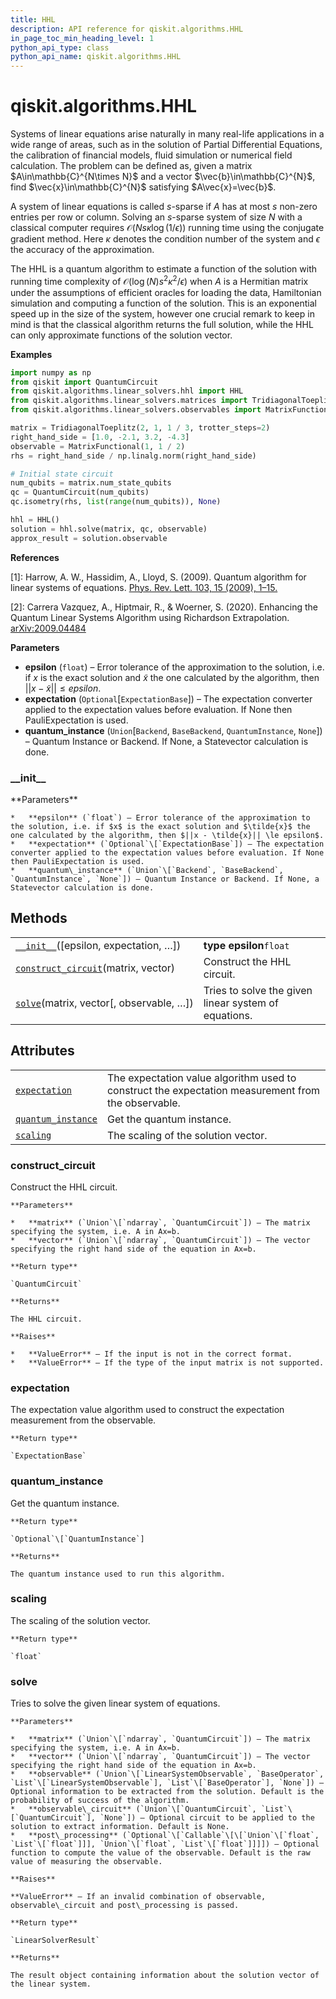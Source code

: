 ```yaml
---
title: HHL
description: API reference for qiskit.algorithms.HHL
in_page_toc_min_heading_level: 1
python_api_type: class
python_api_name: qiskit.algorithms.HHL
---
```


# qiskit.algorithms.HHL

<Class id="qiskit.algorithms.HHL" isDedicatedPage={true} github="https://github.com/qiskit/qiskit/tree/stable/0.17/qiskit/algorithms/linear_solvers/hhl.py" signature="HHL(epsilon=0.01, expectation=None, quantum_instance=None)">
  Systems of linear equations arise naturally in many real-life applications in a wide range of areas, such as in the solution of Partial Differential Equations, the calibration of financial models, fluid simulation or numerical field calculation. The problem can be defined as, given a matrix $A\in\mathbb{C}^{N\times N}$ and a vector $\vec{b}\in\mathbb{C}^{N}$, find $\vec{x}\in\mathbb{C}^{N}$ satisfying $A\vec{x}=\vec{b}$.

  A system of linear equations is called $s$-sparse if $A$ has at most $s$ non-zero entries per row or column. Solving an $s$-sparse system of size $N$ with a classical computer requires $\mathcal{ O }(Ns\kappa\log(1/\epsilon))$ running time using the conjugate gradient method. Here $\kappa$ denotes the condition number of the system and $\epsilon$ the accuracy of the approximation.

  The HHL is a quantum algorithm to estimate a function of the solution with running time complexity of $\mathcal{ O }(\log(N)s^{2}\kappa^{2}/\epsilon)$ when $A$ is a Hermitian matrix under the assumptions of efficient oracles for loading the data, Hamiltonian simulation and computing a function of the solution. This is an exponential speed up in the size of the system, however one crucial remark to keep in mind is that the classical algorithm returns the full solution, while the HHL can only approximate functions of the solution vector.

  **Examples**

  ```python
  import numpy as np
  from qiskit import QuantumCircuit
  from qiskit.algorithms.linear_solvers.hhl import HHL
  from qiskit.algorithms.linear_solvers.matrices import TridiagonalToeplitz
  from qiskit.algorithms.linear_solvers.observables import MatrixFunctional

  matrix = TridiagonalToeplitz(2, 1, 1 / 3, trotter_steps=2)
  right_hand_side = [1.0, -2.1, 3.2, -4.3]
  observable = MatrixFunctional(1, 1 / 2)
  rhs = right_hand_side / np.linalg.norm(right_hand_side)

  # Initial state circuit
  num_qubits = matrix.num_state_qubits
  qc = QuantumCircuit(num_qubits)
  qc.isometry(rhs, list(range(num_qubits)), None)

  hhl = HHL()
  solution = hhl.solve(matrix, qc, observable)
  approx_result = solution.observable
  ```

  **References**

  \[1]: Harrow, A. W., Hassidim, A., Lloyd, S. (2009). Quantum algorithm for linear systems of equations. [Phys. Rev. Lett. 103, 15 (2009), 1–15.](https://doi.org/10.1103/PhysRevLett.103.150502)

  \[2]: Carrera Vazquez, A., Hiptmair, R., & Woerner, S. (2020). Enhancing the Quantum Linear Systems Algorithm using Richardson Extrapolation. [arXiv:2009.04484](http://arxiv.org/abs/2009.04484)

  **Parameters**

  *   **epsilon** (`float`) – Error tolerance of the approximation to the solution, i.e. if $x$ is the exact solution and $\tilde{x}$ the one calculated by the algorithm, then $||x - \tilde{x}|| \le epsilon$.
  *   **expectation** (`Optional`\[`ExpectationBase`]) – The expectation converter applied to the expectation values before evaluation. If None then PauliExpectation is used.
  *   **quantum\_instance** (`Union`\[`Backend`, `BaseBackend`, `QuantumInstance`, `None`]) – Quantum Instance or Backend. If None, a Statevector calculation is done.

  ### \_\_init\_\_

  <Function id="qiskit.algorithms.HHL.__init__" signature="__init__(epsilon=0.01, expectation=None, quantum_instance=None)">
    **Parameters**

    *   **epsilon** (`float`) – Error tolerance of the approximation to the solution, i.e. if $x$ is the exact solution and $\tilde{x}$ the one calculated by the algorithm, then $||x - \tilde{x}|| \le epsilon$.
    *   **expectation** (`Optional`\[`ExpectationBase`]) – The expectation converter applied to the expectation values before evaluation. If None then PauliExpectation is used.
    *   **quantum\_instance** (`Union`\[`Backend`, `BaseBackend`, `QuantumInstance`, `None`]) – Quantum Instance or Backend. If None, a Statevector calculation is done.
  </Function>

  ## Methods

  |                                                                                                                           |                                                      |
  | ------------------------------------------------------------------------------------------------------------------------- | ---------------------------------------------------- |
  | [`__init__`](#qiskit.algorithms.HHL.__init__ "qiskit.algorithms.HHL.__init__")(\[epsilon, expectation, …])                | **type epsilon**`float`                              |
  | [`construct_circuit`](#qiskit.algorithms.HHL.construct_circuit "qiskit.algorithms.HHL.construct_circuit")(matrix, vector) | Construct the HHL circuit.                           |
  | [`solve`](#qiskit.algorithms.HHL.solve "qiskit.algorithms.HHL.solve")(matrix, vector\[, observable, …])                   | Tries to solve the given linear system of equations. |

  ## Attributes

  |                                                                                                        |                                                                                                    |
  | ------------------------------------------------------------------------------------------------------ | -------------------------------------------------------------------------------------------------- |
  | [`expectation`](#qiskit.algorithms.HHL.expectation "qiskit.algorithms.HHL.expectation")                | The expectation value algorithm used to construct the expectation measurement from the observable. |
  | [`quantum_instance`](#qiskit.algorithms.HHL.quantum_instance "qiskit.algorithms.HHL.quantum_instance") | Get the quantum instance.                                                                          |
  | [`scaling`](#qiskit.algorithms.HHL.scaling "qiskit.algorithms.HHL.scaling")                            | The scaling of the solution vector.                                                                |

  ### construct\_circuit

  <Function id="qiskit.algorithms.HHL.construct_circuit" signature="construct_circuit(matrix, vector)">
    Construct the HHL circuit.

    **Parameters**

    *   **matrix** (`Union`\[`ndarray`, `QuantumCircuit`]) – The matrix specifying the system, i.e. A in Ax=b.
    *   **vector** (`Union`\[`ndarray`, `QuantumCircuit`]) – The vector specifying the right hand side of the equation in Ax=b.

    **Return type**

    `QuantumCircuit`

    **Returns**

    The HHL circuit.

    **Raises**

    *   **ValueError** – If the input is not in the correct format.
    *   **ValueError** – If the type of the input matrix is not supported.
  </Function>

  ### expectation

  <Function id="qiskit.algorithms.HHL.expectation" signature="property expectation">
    The expectation value algorithm used to construct the expectation measurement from the observable.

    **Return type**

    `ExpectationBase`
  </Function>

  ### quantum\_instance

  <Function id="qiskit.algorithms.HHL.quantum_instance" signature="property quantum_instance">
    Get the quantum instance.

    **Return type**

    `Optional`\[`QuantumInstance`]

    **Returns**

    The quantum instance used to run this algorithm.
  </Function>

  ### scaling

  <Function id="qiskit.algorithms.HHL.scaling" signature="property scaling">
    The scaling of the solution vector.

    **Return type**

    `float`
  </Function>

  ### solve

  <Function id="qiskit.algorithms.HHL.solve" signature="solve(matrix, vector, observable=None, observable_circuit=None, post_processing=None)">
    Tries to solve the given linear system of equations.

    **Parameters**

    *   **matrix** (`Union`\[`ndarray`, `QuantumCircuit`]) – The matrix specifying the system, i.e. A in Ax=b.
    *   **vector** (`Union`\[`ndarray`, `QuantumCircuit`]) – The vector specifying the right hand side of the equation in Ax=b.
    *   **observable** (`Union`\[`LinearSystemObservable`, `BaseOperator`, `List`\[`LinearSystemObservable`], `List`\[`BaseOperator`], `None`]) – Optional information to be extracted from the solution. Default is the probability of success of the algorithm.
    *   **observable\_circuit** (`Union`\[`QuantumCircuit`, `List`\[`QuantumCircuit`], `None`]) – Optional circuit to be applied to the solution to extract information. Default is None.
    *   **post\_processing** (`Optional`\[`Callable`\[\[`Union`\[`float`, `List`\[`float`]]], `Union`\[`float`, `List`\[`float`]]]]) – Optional function to compute the value of the observable. Default is the raw value of measuring the observable.

    **Raises**

    **ValueError** – If an invalid combination of observable, observable\_circuit and post\_processing is passed.

    **Return type**

    `LinearSolverResult`

    **Returns**

    The result object containing information about the solution vector of the linear system.
  </Function>
</Class>

